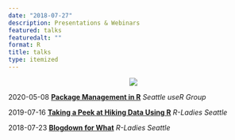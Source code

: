 ```yaml
---
date: "2018-07-27"
description: Presentations & Webinars
featured: talks
featuredalt: ""
format: R
title: talks
type: itemized
---
```

<center>
![](https://ivelasq.rbind.io/img/talks.jpg)
</center>

2020-05-08 [**Package Management in R**](https://garciamikep.github.io/useR-webinar/) *Seattle useR Group*

2019-07-16 [**Taking a Peek at Hiking Data Using R**](https://docs.google.com/presentation/d/1hDxK7gbdg13HzeIGQ9Od-tCHhOwfKM1fSCoeJpvjlaA/edit#slide=id.p) *R-Ladies Seattle*

2018-07-23 [**Blogdown for What**](https://www.slideshare.net/ivelasq/20180723-blogdown-for-what) *R-Ladies Seattle*